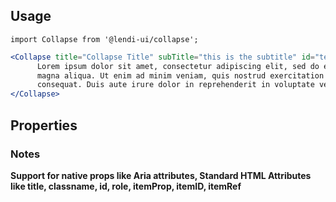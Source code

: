 
## Usage

```
import Collapse from '@lendi-ui/collapse';
```

```jsx
<Collapse title="Collapse Title" subTitle="this is the subtitle" id="testId" aria-label="collapse-label">
      Lorem ipsum dolor sit amet, consectetur adipiscing elit, sed do eiusmod tempor incididunt ut labore et dolore
      magna aliqua. Ut enim ad minim veniam, quis nostrud exercitation ullamco laboris nisi ut aliquip ex ea commodo
      consequat. Duis aute irure dolor in reprehenderit in voluptate velit esse cillum dolore eu fugiat nulla pariatur.
</Collapse>
```

## Properties

<PropTable>
  <PropTable.Entry name="title" required type="string" description="Title of collapse"/>
  <PropTable.Entry name="subTitle" type="string" description="SubTitle of collapse"/>
  <PropTable.Entry name="isExpanded" type="boolean" defaultValue="false" description="expanded/collapsed"/>
  <PropTable.Entry name="footer" type="React.ReactElement" description="Footer of the collapse"/>
  <PropTable.Entry name="onClick" type="(isExpanded) => void" description="Handle the click event. Consumer can get the current state of collapse - expanded/collapsed"/>
  <PropTable.Entry name="children" type="React.ReactNode" description="Content of the collapse."/>
  <PropTable.Entry name="headerSize" type={`"xs" | "sm" | "md"`} defaultValue='sm' description="header size to collapse header"/>
  <PropTable.Entry name="className" defaultValue=""type="string" description="external classname to override style of the component"/>
</PropTable>


### Notes
<b>Support for native props like Aria attributes, Standard HTML Attributes like title, classname, id, role, itemProp, itemID, itemRef</b>